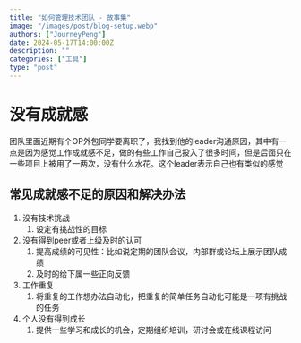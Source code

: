 ```yaml
---
title: "如何管理技术团队 - 故事集"
image: "/images/post/blog-setup.webp"
authors: ["JourneyPeng"]
date: 2024-05-17T14:00:00Z
description: ""
categories: ["工具"]
type: "post"
---
```


# 没有成就感

团队里面近期有个OP外包同学要离职了，我找到他的leader沟通原因，其中有一点是因为感觉工作成就感不足，做的有些工作自己投入了很多时间，但是后面只在一些项目上被用了一两次，没有什么水花。这个leader表示自己也有类似的感觉

## 常见成就感不足的原因和解决办法
1. 没有技术挑战
   1. 设定有挑战性的目标
2. 没有得到peer或者上级及时的认可
   1. 提高成绩的可见性：比如说定期的团队会议，内部群或论坛上展示团队成绩
   2. 及时的给下属一些正向反馈
3. 工作重复
   1. 将重复的工作想办法自动化，把重复的简单任务自动化可能是一项有挑战的任务
4. 个人没有得到成长
   1. 提供一些学习和成长的机会，定期组织培训，研讨会或在线课程访问
